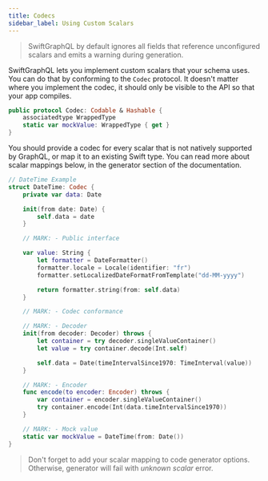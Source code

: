 ```yaml
---
title: Codecs
sidebar_label: Using Custom Scalars
---
```


> SwiftGraphQL by default ignores all fields that reference unconfigured scalars and emits a warning during generation.

SwiftGraphQL lets you implement custom scalars that your schema uses. You can do that by conforming to the `Codec` protocol. It doesn't matter where you implement the codec, it should only be visible to the API so that your app compiles.

```swift
public protocol Codec: Codable & Hashable {
    associatedtype WrappedType
    static var mockValue: WrappedType { get }
}
```

You should provide a codec for every scalar that is not natively supported by GraphQL, or map it to an existing Swift type. You can read more about scalar mappings below, in the generator section of the documentation.

```swift
// DateTime Example
struct DateTime: Codec {
    private var data: Date

    init(from date: Date) {
        self.data = date
    }

    // MARK: - Public interface

    var value: String {
        let formatter = DateFormatter()
        formatter.locale = Locale(identifier: "fr")
        formatter.setLocalizedDateFormatFromTemplate("dd-MM-yyyy")

        return formatter.string(from: self.data)
    }

    // MARK: - Codec conformance

    // MARK: - Decoder
    init(from decoder: Decoder) throws {
        let container = try decoder.singleValueContainer()
        let value = try container.decode(Int.self)

        self.data = Date(timeIntervalSince1970: TimeInterval(value))
    }

    // MARK: - Encoder
    func encode(to encoder: Encoder) throws {
        var container = encoder.singleValueContainer()
        try container.encode(Int(data.timeIntervalSince1970))
    }

    // MARK: - Mock value
    static var mockValue = DateTime(from: Date())
}
```

> Don't forget to add your scalar mapping to code generator options. Otherwise, generator will fail with _unknown scalar_ error.
